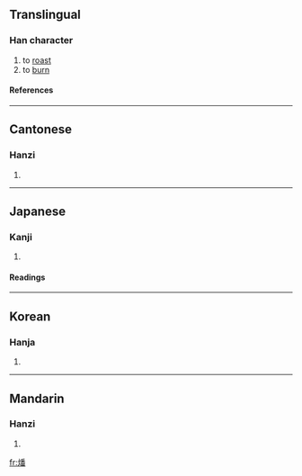 ==Translingual==
===Han character===
{{Han char|rn=86|rad=火|as=12|sn=16|four=9286<sub>9</sub>|canj=火竹木田 (FHDW)}}
# to [[roast]]
# to [[burn]]
====References====
{{Han ref|kx=0683.130|dkj=19426|dj=1095.110|hdz=32235.080|uh=71D4|ud=29140|bh=EA4F|bd=59983}}

----
==Cantonese==
===Hanzi===
{{yue-hanzi|jyut=|y=faan4}}
# {{defn|Cantonese}}

----
==Japanese==
===Kanji===
{{ja-kanji|grade=|rs=火12}}
# {{defn|Japanese}} 
====Readings====
{{ja-readings|on=[[はん]] (han)|kun=[[やく]] (yaku)}}

----
==Korean==
===Hanja===
{{ko-hanja|hangeul=번|eumhun=|rv=beon|mr=pŏn|y=pen}}
# {{defn|Korean}}

----
==Mandarin==
===Hanzi===
{{cmn-hanzi|pin=[[fán]] (fan2)|wg=fan<sup>2</sup>}}
# {{defn|Mandarin}}

[[fr:燔]]